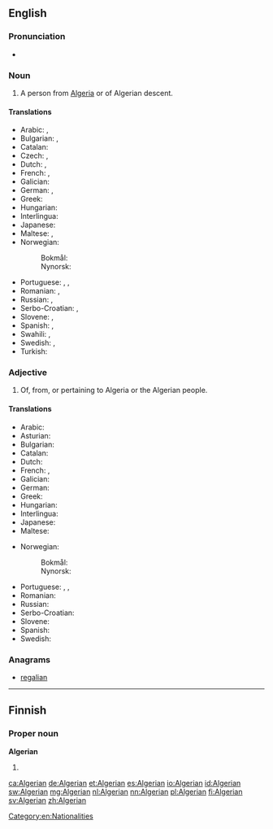 ==English==

===Pronunciation===
* {{IPA|/ælˈdʒɪriən/|lang=en}}

===Noun===
{{en-noun}}

# A person from [[Algeria]] or of Algerian descent.

====Translations====
{{trans-top|person from Algeria}}
* Arabic: {{t+|ar|جزائري|m|tr=jaza'iriy}}, {{t-|ar|جزائرية|f|tr=jaza'iríyya}}
* Bulgarian: {{t-|bg|алжирец|m}}, {{t-|bg|алжирка|f}}
* Catalan: {{t-|ca|algerià|m}}
* Czech: {{t+|cs|Alžířan|m}}, {{t-|cs|Alžířanka|f}}
* Dutch: {{t+|nl|Algerijn|m}}, {{t+|nl|Algerijnse|f}}
* French: {{t+|fr|Algérien|m}}, {{t+|fr|Algérienne|f}}
* Galician: {{t-|gl|alxeriano|m}}
* German: {{t+|de|Algerier|m}}, {{t+|de|Algerierin|f}}
* Greek: {{t+|el|Αλγερινός}}
* Hungarian: {{t+|hu|algériai}}
* Interlingua: {{t-|ia|algeriano}}
* Japanese: {{t-|ja|アルジェリア人|tr=arujeriajin}}
* Maltese: {{t-|mt|Alġerjan|m}}, {{t-|mt|Alġerjana|f}}
* Norwegian:
*: Bokmål: {{t+|no|algerier|m}}
*: Nynorsk: {{t+|nn|algeriar|m}}
{{trans-mid}}
* Portuguese: {{t-|pt|argeliano|m}}, {{t+|pt|argelino|m}}, {{t-|pt|algeriano|m}}
* Romanian: {{t+|ro|algerian|m}}, {{t-|ro|algeriancă|f}}
* Russian: {{t+|ru|алжирец|m|tr=alžírec}}, {{t+|ru|алжирка|f|tr=alžírka}}
* Serbo-Croatian: {{t-|sh|Alžírac|m}}, {{t-|sh|Àlžīrka|f}}
* Slovene: {{t-|sl|Alžirec|m}}, {{t-|sl|Alžirka|f}}
* Spanish: {{t+|es|argelino|m}}, {{t-|es|argelina|f}}
* Swahili: {{t-|sw|Kialjeria}}, {{t-|sw|Kialjeri}}
* Swedish: {{t+|sv|algerier|m}}, {{t+|sv|algeriska|f}}
* Turkish: {{t+|tr|Cezayirli}}
{{trans-bottom}}

===Adjective===
{{en-adj}}

# Of, from, or pertaining to Algeria or the Algerian people.

====Translations====
{{trans-top|of Algeria or its people}}
* Arabic: {{t+|ar|جزائري|tr=jaza'iriy}}
* Asturian: {{t+|ast|arxelín}}
* Bulgarian: {{t-|bg|алжирски}}
* Catalan: {{t-|ca|algerià}}
* Dutch: {{t+|nl|Algerijns}}
* French: {{t+|fr|algérien|m}}, {{t+|fr|algérienne|f}}
* Galician: {{t-|gl|alxeriano}}
* German: {{t+|de|algerisch}}
* Greek: {{t+|el|αλγερινός}}
* Hungarian: {{t+|hu|algériai}}
* Interlingua: {{t-|ia|algerian}}
* Japanese: {{t+|ja|アルジェリア|alt=アルジェリアの|tr=Arujeria no}}
* Maltese: {{t-|mt|Alġerjani|p}}
{{trans-mid}}
* Norwegian:
*: Bokmål: {{t+|nb|algerisk}}
*: Nynorsk: {{t+|nn|algerisk}}
* Portuguese: {{t-|pt|argeliano}}, {{t+|pt|argelino}}, {{t-|pt|algeriano}}
* Romanian: {{t+|ro|algerian}}
* Russian: {{t+|ru|алжирский|tr=alžírskij}}
* Serbo-Croatian: {{t-|sh|àlžīrskī}}
* Slovene: {{t+|sl|alžirski}}
* Spanish: {{t+|es|argelino}}
* Swedish: {{t+|sv|algerisk}}
{{trans-bottom}}

===Anagrams===
* [[regalian#English|regalian]]

[[Category:en:Nationalities]]

----

==Finnish==

===Proper noun===
'''Algerian'''

# {{fi-form of|type=proper noun|case=genitive|pl=singular|Algeria}}

[[ca:Algerian]]
[[de:Algerian]]
[[et:Algerian]]
[[es:Algerian]]
[[io:Algerian]]
[[id:Algerian]]
[[sw:Algerian]]
[[mg:Algerian]]
[[nl:Algerian]]
[[nn:Algerian]]
[[pl:Algerian]]
[[fi:Algerian]]
[[sv:Algerian]]
[[zh:Algerian]]
